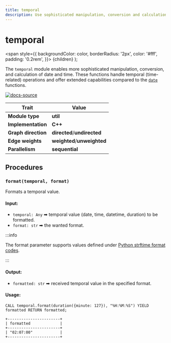 ```yaml
---
title: temporal
description: Use sophisticated manipulation, conversion and calculation procedures for date and time data types. 
---
```


# temporal

<span
style={{
  backgroundColor: color,
  borderRadius: '2px',
  color: '#fff',
  padding: '0.2rem',
}}>
{children}
</span>
);

The `temporal` module enables more sophisticated manipulation, conversion, and calculation of date and time. These functions handle temporal (time-related) operations and offer extended capabilities compared to the [`date`](date.md) functions.

[![docs-source](https://img.shields.io/badge/source-temporal-FB6E00?logo=github&style=for-the-badge)](https://github.com/memgraph/mage/blob/main/python/temporal.py)

| Trait               | Value                                                 |
| ------------------- | ----------------------------------------------------- |
| **Module type**     | <Highlight color="#FB6E00">**util**</Highlight>  |
| **Implementation**  | <Highlight color="#FB6E00">**C++**</Highlight>        |
| **Graph direction** | <Highlight color="#FB6E00">**directed**</Highlight>/<Highlight color="#FB6E00">**undirected**</Highlight> |
| **Edge weights**    | <Highlight color="#FB6E00">**weighted**</Highlight>/<Highlight color="#FB6E00">**unweighted**</Highlight> |
| **Parallelism**     | <Highlight color="#FB6E00">**sequential**</Highlight> |

## Procedures

### `format(temporal, format)`

Formats a temporal value.

#### Input:

- `temporal: Any` ➡ temporal value (date, time, datetime, duration) to be formatted.
- `format: str` ➡ the wanted format.

:::info

The format parameter supports values defined under [Python strftime format codes](https://docs.python.org/3/library/datetime.html#strftime-and-strptime-format-codes).

:::

#### Output:

- `formatted: str` ➡ received temporal value in the specified format.

#### Usage:

```cypher
CALL temporal.format(duration({minute: 127}), "%H:%M:%S") YIELD formatted RETURN formatted;
```

```plaintext
+-----------------------+
| formatted             |
+-----------------------+
| "02:07:00"            |
+-----------------------+
```